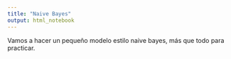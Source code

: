 ```yaml
---
title: "Naive Bayes"
output: html_notebook
---
```


Vamos a hacer un pequeño modelo estilo naive bayes, más que todo para practicar.


